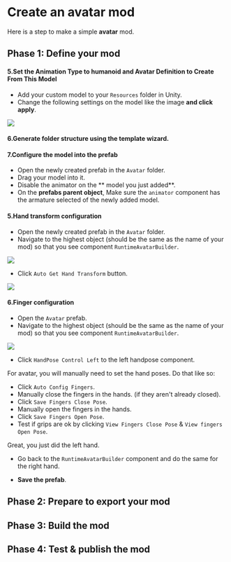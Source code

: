 
# Create an avatar mod

Here is a step to make a simple **avatar** mod.

## Phase 1: Define your mod

<ModTutorialFragmentStepOpenUnity />

#### 5.Set the Animation Type to humanoid and Avatar Definition to Create From This Model

* Add your custom model to your `Resources` folder in Unity.
* Change the following settings on the model like the image **and click apply**.

![](4.create-a-role-mod/model.png)

#### 6.Generate folder structure using the template wizard.

<ModTutorialFragmentStepTemplateWizard modType="Avatar" />

#### 7.Configure the model into the prefab

* Open the newly created prefab in the `Avatar` folder.
* Drag your model into it.
* Disable the animator on the ** model you just added**.
* On the **prefabs parent object**, Make sure the `animator` component has the armature selected of the newly added model.

#### 5.Hand transform configuration

* Open the newly created prefab in the `Avatar` folder.
* Navigate to the highest object (should be the same as the name of your mod) so that you see component `RuntimeAvatarBuilder`.

![](create-an-avatar-mod/runtime-avatar-builder.png)

* Click `Auto Get Hand Transform` button.

![](create-an-avatar-mod/auto-get-hand-transform.png)

#### 6.Finger configuration

* Open the `Avatar` prefab.
* Navigate to the highest object (should be the same as the name of your mod) so that you see component `RuntimeAvatarBuilder`.

![](create-an-avatar-mod/runtime-avatar-builder-2.png)

* Click `HandPose Control Left` to the left handpose component.

For avatar, you will manually need to set the hand poses. Do that like so:

* Click `Auto Config Fingers`.
* Manually close the fingers in the hands. (if they aren't already closed).
* Click `Save Fingers Close Pose`.
* Manually open the fingers in the hands.
* Click `Save Fingers Open Pose`.
* Test if grips are ok by clicking `View Fingers Close Pose`  &  `View fingers Open Pose`.

Great, you just did the left hand.

* Go back to the `RuntimeAvatarBuilder` component and do the same for the right hand.

* **Save the prefab**.

## Phase 2: Prepare to export your mod

<ModTutorialFragmentStepCreateIcon />

## Phase 3: Build the mod

<ModTutorialFragmentPhaseBuild />

## Phase 4: Test & publish the mod

<ModTutorialFragmentPhaseTest />